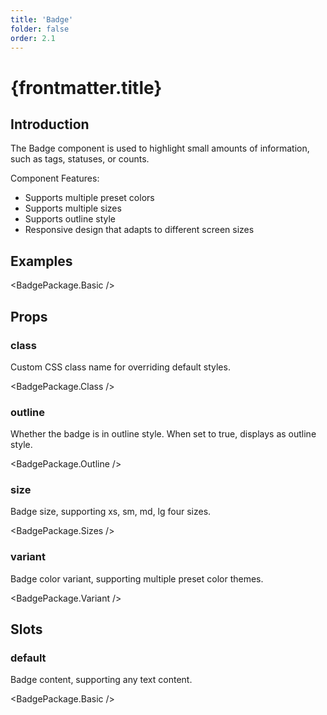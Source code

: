 ```yaml
---
title: 'Badge'
folder: false
order: 2.1
---
```



# {frontmatter.title}

## Introduction

The Badge component is used to highlight small amounts of information, such as tags, statuses, or counts.

Component Features:

- Supports multiple preset colors
- Supports multiple sizes
- Supports outline style
- Responsive design that adapts to different screen sizes

## Examples

<BadgePackage.Basic />

## Props

### class

Custom CSS class name for overriding default styles.

<BadgePackage.Class />

### outline

Whether the badge is in outline style. When set to true, displays as outline style.

<BadgePackage.Outline />

### size

Badge size, supporting xs, sm, md, lg four sizes.

<BadgePackage.Sizes />

### variant

Badge color variant, supporting multiple preset color themes.

<BadgePackage.Variant />

## Slots

### default

Badge content, supporting any text content.

<BadgePackage.Basic /> 
 